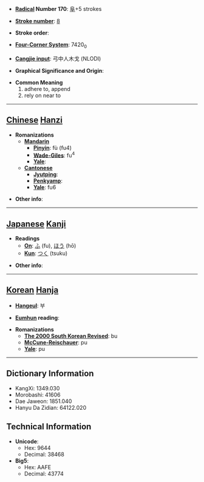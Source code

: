 * '''[[Wiktionary:Chinese radical index| Radical]] Number 170''': [[Wiktionary:Chinese radical index 阜|阜]]+5 strokes

* '''[[Wiktionary:Chinese total strokes index|Stroke number]]''': [[Wiktionary:Chinese total strokes index 8|8]]

* '''Stroke order''': 

* '''[[Wiktionary:Chinese four corner index|Four-Corner System]]''': 7420<sub>0</sub>

* '''[[Wiktionary:Chinese Cangjie index|Cangjie input]]''': 弓中人木戈 (NLODI)

* '''Graphical Significance and Origin''': 

* '''Common Meaning'''
*#adhere to, append
*# rely on near to


----

== [[Chinese]] [[Hanzi]] ==

* '''Romanizations'''
** '''[[Mandarin]]'''
*** '''[[Pinyin]]''': fù (fu4)
*** '''[[Wade-Giles]]''': fu<sup>4</sup>
*** '''[[Yale]]''': 
** '''[[Cantonese]]'''
*** '''[[Jyutping]]''':
*** '''[[Penkyamp]]''': 
*** '''[[Yale]]''': fu6

* '''Other info''': 

----

== [[Japanese]] [[Kanji]] ==

* '''Readings'''
** '''[[On]]''': [[ふ]] (fu), [[ほう]] (hō)
** '''[[Kun]]''': [[つく]] (tsuku)

* '''Other info''':  

----

== [[Korean]] [[Hanja]] ==

* '''[[Hangeul]]''': 부

* '''[[Eumhun]] reading''': 

* '''Romanizations'''
** '''[[The 2000 South Korean Revised Romanization|The 2000 South Korean Revised]]''': bu
** '''[[McCune-Reischauer]]''': pu
** '''[[Yale]]''': pu

----

== Dictionary Information ==

* KangXi: 1349.030
* Morobashi: 41606
* Dae Jaweon: 1851.040
* Hanyu Da Zidian: 64122.020

== Technical Information ==

* '''Unicode''':
** Hex: 9644
** Decimal: 38468
* '''Big5''':
** Hex: AAFE
** Decimal: 43774